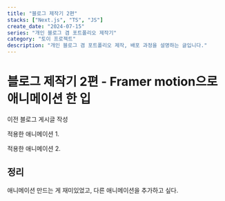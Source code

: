 ```yaml
---
title: "블로그 제작기 2편"
stacks: ["Next.js", "TS", "JS"]
create_date: "2024-07-15"
series: "개인 블로그 겸 포트폴리오 제작기"
category: "토이 프로젝트"
description: "개인 블로그 겸 포트폴리오 제작, 배포 과정을 설명하는 글입니다."
---
```


# 블로그 제작기 2편 - Framer motion으로 애니메이션 한 입

이전 블로그 게시글 작성

적용한 애니메이션 1.

적용한 애니메이션 2.

## 정리

애니메이션 만드는 게 재미있었고, 다른 애니메이션을 추가하고 싶다.